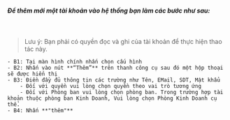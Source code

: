 ##### Để thêm mới một tài khoản vào hệ thống bạn làm các bước như sau:

<br />

> Lưu ý: Bạn phải có quyền đọc và ghi của tài khoản để thực hiện thao tác này.

    - B1: Tại màn hình chính nhấn chọn cấu hình
    - B2: Nhấn vào nút **“Thêm”** trên thanh công cụ sau đó một hộp thoại sẽ được hiển thị
    - B3: Điền đầy đủ thông tin các trường như Tên, EMail, SDT, Mật khẩu
        - Đối với quyền vui lòng chọn quyền theo vai trò tương ứng
        - Đối với Phòng ban vui lòng chọn phòng ban. Trong trường hợp tài khoản thuộc phòng ban Kinh Doanh, Vui lòng chọn Phòng Kinh Doanh cụ thể.
    - B4: Nhấn **"thêm"**
